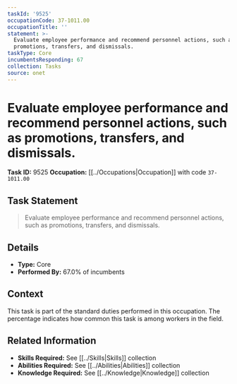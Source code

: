 ```yaml
---
taskId: '9525'
occupationCode: 37-1011.00
occupationTitle: ''
statement: >-
  Evaluate employee performance and recommend personnel actions, such as
  promotions, transfers, and dismissals.
taskType: Core
incumbentsResponding: 67
collection: Tasks
source: onet
---
```

# Evaluate employee performance and recommend personnel actions, such as promotions, transfers, and dismissals.

**Task ID:** 9525
**Occupation:** [[../Occupations|Occupation]] with code `37-1011.00`

## Task Statement

> Evaluate employee performance and recommend personnel actions, such as promotions, transfers, and dismissals.

## Details

- **Type:** Core
- **Performed By:** 67.0% of incumbents

## Context

This task is part of the standard duties performed in this occupation. The percentage indicates how common this task is among workers in the field.

## Related Information

- **Skills Required:** See [[../Skills|Skills]] collection
- **Abilities Required:** See [[../Abilities|Abilities]] collection
- **Knowledge Required:** See [[../Knowledge|Knowledge]] collection
